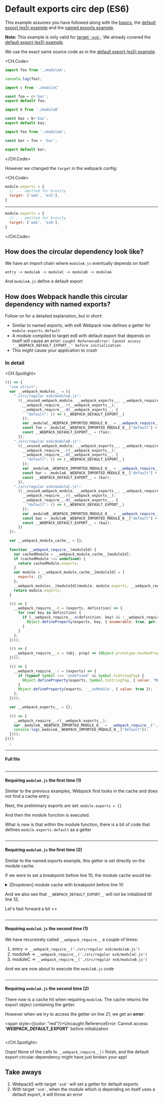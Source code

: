 # Default exports circ dep (ES6)

This example assumes you have followed along with the [basics](/), the [default export (es5) example](/default-export-circ-dep) and the [named exports example](/named-exports-circ-dep).

**Note:** This example is only valid for [target `'es6'`](https://webpack.js.org/configuration/target/). We already covered the [default export (es5) example](/default-export-circ-dep).

We use the exact same source code as in the [default export (es5) example](/default-export-circ-dep).

<CH.Code>
```javascript entry.js
import foo from './moduleA';

console.log(foo);
```

```javascript moduleA.js
import c from './moduleC'

const foo = c+'bar';
export default foo;
```

```javascript moduleC.js
import b from './moduleB'

const baz = b+'baz';
export default baz;
```

```javascript moduleB.js
import foo from './moduleA';

const bar = foo + 'bar';

export default bar;
```
</CH.Code>

However we changed the `target` in the webpack config:

<CH.Code>
```js regular/webpack.config.js
module.exports = {
  // ... omitted for brevity
  target: ['web', 'es5'],
}
```

---

```js regular es6/webpack.config.js
module.exports = {
  // ... omitted for brevity
  target: ['web', 'es6'],
}
```
</CH.Code>

## How does the circular dependency look like?

We have an import chain where `moduleA.js` eventually depends on itself:

```
entry -> moduleA -> moduleC -> moduleB -> moduleA
```

And `moduleA.js` define a default export

## How does Webpack handle this circular dependency with named exports?

Follow on for a detailed explanation, but in short:

* Similar to named exports, with es6 Webpack now defines a getter for `module.exports.default`
* A module compiled to target es6 with default export that depends on itself will cause an error: `caught ReferenceError: Cannot access '__WEBPACK_DEFAULT_EXPORT__' before initialization`
* This *might* cause your application to crash

### In detail

<CH.Spotlight>
```js dist/main.js
(() => {
  "use strict";
  var __webpack_modules__ = ({
    "./src/regular es6/moduleA.js":
      ((__unused_webpack_module, __webpack_exports__, __webpack_require__) => {
        __webpack_require__.r(__webpack_exports__);
        __webpack_require__.d(__webpack_exports__, {
          "default": () => (__WEBPACK_DEFAULT_EXPORT__)
        });
        var _moduleC__WEBPACK_IMPORTED_MODULE_0__ = __webpack_require__("./src/regular es6/moduleC.js");
        const foo = _moduleC__WEBPACK_IMPORTED_MODULE_0__["default"] + 'bar';
        const __WEBPACK_DEFAULT_EXPORT__ = (foo);
      }),
    "./src/regular es6/moduleB.js":
      ((__unused_webpack_module, __webpack_exports__, __webpack_require__) => {
        __webpack_require__.r(__webpack_exports__);
        __webpack_require__.d(__webpack_exports__, {
          "default": () => (__WEBPACK_DEFAULT_EXPORT__)
        });
        var _moduleA__WEBPACK_IMPORTED_MODULE_0__ = __webpack_require__("./src/regular es6/moduleA.js");
        const bar = _moduleA__WEBPACK_IMPORTED_MODULE_0__["default"] + 'bar';
        const __WEBPACK_DEFAULT_EXPORT__ = (bar);
      }),
    "./src/regular es6/moduleC.js":
      ((__unused_webpack_module, __webpack_exports__, __webpack_require__) => {
        __webpack_require__.r(__webpack_exports__);
        __webpack_require__.d(__webpack_exports__, {
          "default": () => (__WEBPACK_DEFAULT_EXPORT__)
        });
        var _moduleB__WEBPACK_IMPORTED_MODULE_0__ = __webpack_require__("./src/regular es6/moduleB.js");
        const baz = _moduleB__WEBPACK_IMPORTED_MODULE_0__["default"] + 'baz';
        const __WEBPACK_DEFAULT_EXPORT__ = (baz);
      })
  });

  var __webpack_module_cache__ = {};
  
  function __webpack_require__(moduleId) {
    var cachedModule = __webpack_module_cache__[moduleId];
    if (cachedModule !== undefined) {
      return cachedModule.exports;
    }
    var module = __webpack_module_cache__[moduleId] = {
      exports: {}
    };
    __webpack_modules__[moduleId](module, module.exports, __webpack_require__);
    return module.exports;
  }

  (() => {
    __webpack_require__.d = (exports, definition) => {
      for (var key in definition) {
        if (__webpack_require__.o(definition, key) && !__webpack_require__.o(exports, key)) {
          Object.defineProperty(exports, key, { enumerable: true, get: definition[key] });
        }
      }
    };
  })();

  (() => {
    __webpack_require__.o = (obj, prop) => (Object.prototype.hasOwnProperty.call(obj, prop))
  })();

  (() => {
    __webpack_require__.r = (exports) => {
      if (typeof Symbol !== 'undefined' && Symbol.toStringTag) {
        Object.defineProperty(exports, Symbol.toStringTag, { value: 'Module' });
      }
      Object.defineProperty(exports, '__esModule', { value: true });
    };
  })();

  var __webpack_exports__ = {};
  
  (() => {
    __webpack_require__.r(__webpack_exports__);
    var _moduleA__WEBPACK_IMPORTED_MODULE_0__ = __webpack_require__("./src/regular es6/moduleA.js");
    console.log(_moduleA__WEBPACK_IMPORTED_MODULE_0__["default"]);
  })();
})()
  ;
```

---

#### Full file

```js dist/main.js
```

---

#### Requiring `moduleA.js` the first time (1)

Similar to the previous examples, Webpack first looks in the cache and does not find a cache entry.

Next, the preliminary exports are set: `module.exports = {}`

And then the module function is executed.

What is *new* is that within the module function, there is a bit of code that defines `module.exports.default` as a getter

```js dist/main.js focus=7:9
```

---

#### Requiring `moduleA.js` the first time (2)

Similar to the named exports example, this getter is set directly on the module cache.

If we were to set a breakpoint before line 10, the module cache would be:

<details>
  <summary>[Dropdown] module cache with breakpoint before line 10</summary>
  
  ```js
  var __webpack_module_cache__ = {
    "./src/regular named export/moduleA.js": {
      exports: {
        default: function () { return __WEBPACK_DEFAULT_EXPORT__; },
      }
    }
  }
  ```
</details>

And we also see that `__WEBPACK_DEFAULT_EXPORT__` will not be initialized till line 12;

Let's fast forward a bit >>

```js dist/main.js focus=5,7:9,12 mark=5[34:52]
```

---

#### Requiring `moduleA.js` the second time (1)

We have recursively called `__webpack_require__` a couple of times:

1. entry -> `__webpack_require__('./src/regular es6/moduleA.js')`
2. moduleA -> `__webpack_require__('./src/regular es6/moduleC.js')`
3. moduleC -> `__webpack_require__('./src/regular es6/moduleB.js')`

And we are now about to execute the `moduleB.js` code

```js dist/main.js focus=15:23
```

---

#### Requiring `moduleA.js` the second time (2)

There now is a cache hit when requiring `moduleA`. The cache returns the export object containing the getter.

However when we try to access the getter on line 21, we get an **error**:

<span style={{color: "red"}}>Uncaught ReferenceError: Cannot access '__WEBPACK_DEFAULT_EXPORT__' before initialization</span>

```js dist/main.js focus=21
```

</CH.Spotlight>

Oops! None of the calls to `__webpack_require__()` finish, and the default export circular dependency might have just broken your app!

## Take aways

1. Webpack5 with target `'es6'` will set a getter for default exports
2. With target `'es6'`, when the module which is depending on itself uses a default export, it will throw an error


